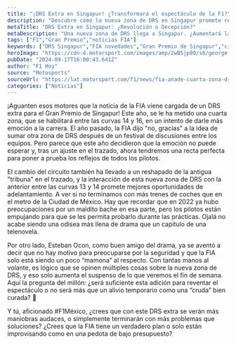 ```yaml
---
title: "¡DRS Extra en Singapur! ¿Transformará el espectáculo de la F1?"
description: "Descubre cómo la nueva zona de DRS en Singapur promete revolucionar las carreras y si realmente hará la diferencia en el espectáculo de la F1."
metaTitle: "DRS Extra en Singapur: ¿Revolución o Decepción?"
metaDescription: "Una nueva zona de DRS llega a Singapur. ¿Aumentará la emoción de la F1 o será solo otro truco sin sustancia?"
tags: ["F1","Gran Premio","noticias FIA"]
keywords: ["DRS Singapur","FIA novedades","Gran Premio de Singapur","circuito F1","adelantamientos F1"]
heroImage: "https://cdn-4.motorsport.com/images/amp/2wB5jp80/s6/george-russell-mercedes-f1-w14.jpg"
pubDate: "2024-09-17T16:00:43.641Z"
author: "F1 Hoy"
source: "Motosports"
sourceUrl: "https://lat.motorsport.com/f1/news/fia-anade-cuarta-zona-drs-singapur-2024/10655197/?utm_source=RSS&utm_medium=referral&utm_campaign=RSS-F1&utm_term=News&utm_content=lat"
categories: ["Noticias"]
---
```

¡Aguanten esos motores que la noticia de la FIA viene cargada de un DRS extra para el Gran Premio de Singapur! Este año, se le ha metido una cuarta zona, que se habilitará entre las curvas 14 y 16, en un intento de darle más emoción a la carrera. El año pasado, la FIA dijo "no, gracias" a la idea de sumar otra zona de DRS después de un festival de discusiones entre los equipos. Pero parece que este año decidieron que la emoción no puede esperar y, tras un ajuste en el trazado, ahora tendremos una recta perfecta para poner a prueba los reflejos de todos los pilotos.

El cambio del circuito también ha llevado a un reshapado de la antigua "tribuna" en el trazado, y la interacción de esta nueva zona de DRS con la anterior entre las curvas 13 y 14 promete mejores oportunidades de adelantamiento. A ver si no terminamos con más trenes de coches que en el metro de la Ciudad de México. Hay que recordar que en 2022 ya hubo preocupaciones por un maldito bache en esa parte, pero los pilotos están empujando para que se les permita probarlo durante las prácticas. Ojalá no acabe siendo una odisea más llena de drama que un capítulo de una telenovela.

Por otro lado, Esteban Ocon, como buen amigo del drama, ya se aventó a decir que no hay motivo para preocuparse por la seguridad y que la FIA solo está siendo un poco “mamona” al respecto. Con tantas manos al volante, es lógico que se opinen múltiples cosas sobre la nueva zona de DRS, y eso solo aumenta el suspenso de lo que veremos el fin de semana. Aquí la pregunta del millón: ¿será suficiente esta adición para reventar el espectáculo o no será más que un alivio temporario como una “cruda” bien curada? 🤔

Y tú, aficionado #F1México, ¿crees que con este DRS extra se verán más maniobras audaces, o simplemente terminarán con más problemas que soluciones? ¿Crees que la FIA tiene un verdadero plan o solo están improvisando como en una pedota de bajo presupuesto?


